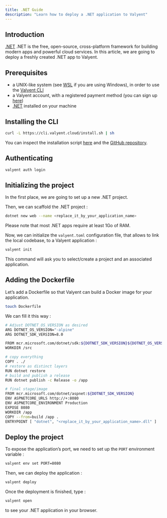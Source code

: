 ```yaml
---
title: .NET Guide
description: "Learn how to deploy a .NET application to Valyent"
---
```


## Introduction

[.NET](https://dotnet.microsoft.com/) .NET is the free, open-source, cross-platform framework for building modern apps and powerful cloud services. In this article, we are going to deploy a freshly created .NET app to Valyent.

## Prerequisites

- a UNIX-like system (see [WSL](https://learn.microsoft.com/en-us/windows/wsl/install) if you are using Windows), in order to use the [Valyent CLI](https://docs.valyent.cloud/cli)
- a Valyent account, with a registered payment method (you can sign up [here](https://console.valyent.cloud/auth/sign-up))
- [.NET](https://dotnet.microsoft.com/en-us/) installed on your machine

## Installing the CLI

```bash
curl -L https://cli.valyent.cloud/install.sh | sh
```

You can inspect the installation script [here](https://cli.valyent.cloud/install.sh) and the [GitHub repository](https://github.com/valyentdev/cli).

## Authenticating

```bash
valyent auth login
```

## Initializing the project

In the first place, we are going to set up a new .NET project.

Then, we can scaffold the .NET project :

```bash
dotnet new web --name <replace_it_by_your_application_name>
```

Please note that most .NET apps require at least 1Go of RAM.

Now, we can initialize the `valyent.toml` configuration file, that allows to link the local codebase, to a Valyent application :

```bash
valyent init
```

This command will ask you to select/create a project and an associated application.

## Adding the Dockerfile

Let’s add a Dockerfile so that Valyent can build a Docker image for your application.

```bash
touch Dockerfile
```

We can fill it this way :

```bash
# Adjust DOTNET_OS_VERSION as desired
ARG DOTNET_OS_VERSION="-alpine"
ARG DOTNET_SDK_VERSION=8.0

FROM mcr.microsoft.com/dotnet/sdk:${DOTNET_SDK_VERSION}${DOTNET_OS_VERSION} AS build
WORKDIR /src

# copy everything
COPY . ./
# restore as distinct layers
RUN dotnet restore
# build and publish a release
RUN dotnet publish -c Release -o /app

# final stage/image
FROM mcr.microsoft.com/dotnet/aspnet:${DOTNET_SDK_VERSION}
ENV ASPNETCORE_URLS http://+:8080
ENV ASPNETCORE_ENVIRONMENT Production
EXPOSE 8080
WORKDIR /app
COPY --from=build /app .
ENTRYPOINT [ "dotnet", "<replace_it_by_your_application_name>.dll" ]
```

## Deploy the project

To expose the application’s port, we need to set up the `PORT` environment variable :

```bash
valyent env set PORT=8080
```

Then, we can deploy the application :

```bash
valyent deploy
```

Once the deployment is finished, type :

```bash
valyent open
```

to see your .NET application in your browser.
